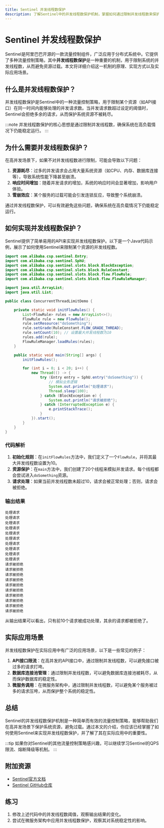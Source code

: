 ```yaml
---
title: Sentinel 并发线程数保护
description: 了解Sentinel中的并发线程数保护机制，掌握如何通过限制并发线程数来保护系统资源，避免过载。
---
```


# Sentinel 并发线程数保护

Sentinel是阿里巴巴开源的一款流量控制组件，广泛应用于分布式系统中。它提供了多种流量控制策略，其中**并发线程数保护**是一种重要的机制，用于限制系统的并发线程数，从而避免资源过载。本文将详细介绍这一机制的原理、实现方式以及实际应用场景。

## 什么是并发线程数保护？

并发线程数保护是Sentinel中的一种流量控制策略，用于限制某个资源（如API接口）在同一时间内能够处理的并发请求数。当并发请求数超过设定的阈值时，Sentinel会拒绝多余的请求，从而保护系统资源不被耗尽。

:::note
并发线程数保护的核心思想是通过限制并发线程数，确保系统在高负载情况下仍能稳定运行。
:::

## 为什么需要并发线程数保护？

在高并发场景下，如果不对并发线程数进行限制，可能会导致以下问题：

1. **资源耗尽**：过多的并发请求会占用大量系统资源（如CPU、内存、数据库连接等），导致系统性能下降甚至崩溃。
2. **响应时间增加**：随着并发请求的增加，系统的响应时间会显著增加，影响用户体验。
3. **雪崩效应**：某个服务的过载可能会引发连锁反应，导致整个系统崩溃。

通过并发线程数保护，可以有效避免这些问题，确保系统在高负载情况下仍能稳定运行。

## 如何实现并发线程数保护？

Sentinel提供了简单易用的API来实现并发线程数保护。以下是一个Java代码示例，展示了如何使用Sentinel来限制某个资源的并发线程数。

```java
import com.alibaba.csp.sentinel.Entry;
import com.alibaba.csp.sentinel.SphU;
import com.alibaba.csp.sentinel.slots.block.BlockException;
import com.alibaba.csp.sentinel.slots.block.RuleConstant;
import com.alibaba.csp.sentinel.slots.block.flow.FlowRule;
import com.alibaba.csp.sentinel.slots.block.flow.FlowRuleManager;

import java.util.ArrayList;
import java.util.List;

public class ConcurrentThreadLimitDemo {

    private static void initFlowRules() {
        List<FlowRule> rules = new ArrayList<>();
        FlowRule rule = new FlowRule();
        rule.setResource("doSomething");
        rule.setGrade(RuleConstant.FLOW_GRADE_THREAD);
        rule.setCount(10); // 设置最大并发线程数为10
        rules.add(rule);
        FlowRuleManager.loadRules(rules);
    }

    public static void main(String[] args) {
        initFlowRules();

        for (int i = 0; i < 20; i++) {
            new Thread(() -> {
                try (Entry entry = SphU.entry("doSomething")) {
                    // 模拟业务逻辑
                    System.out.println("处理请求");
                    Thread.sleep(100);
                } catch (BlockException e) {
                    System.out.println("请求被拒绝");
                } catch (InterruptedException e) {
                    e.printStackTrace();
                }
            }).start();
        }
    }
}
```

### 代码解析

1. **初始化规则**：在`initFlowRules`方法中，我们定义了一个`FlowRule`，并将其最大并发线程数设置为10。
2. **资源保护**：在`main`方法中，我们创建了20个线程来模拟并发请求。每个线程都会尝试进入`doSomething`资源。
3. **请求处理**：如果当前并发线程数未超过10，请求会被正常处理；否则，请求会被拒绝。

### 输出结果

```
处理请求
处理请求
处理请求
处理请求
处理请求
处理请求
处理请求
处理请求
处理请求
处理请求
请求被拒绝
请求被拒绝
请求被拒绝
请求被拒绝
请求被拒绝
请求被拒绝
请求被拒绝
请求被拒绝
请求被拒绝
请求被拒绝
```

从输出结果可以看出，只有前10个请求被成功处理，其余的请求都被拒绝了。

## 实际应用场景

并发线程数保护在实际应用中有广泛的应用场景，以下是一些常见的例子：

1. **API接口限流**：在高并发的API接口中，通过限制并发线程数，可以避免接口被过多的请求打垮。
2. **数据库连接池管理**：通过限制并发线程数，可以避免数据库连接池被耗尽，从而保护数据库的稳定性。
3. **微服务调用**：在微服务架构中，通过限制并发线程数，可以避免某个服务被过多的请求压垮，从而保护整个系统的稳定性。

## 总结

Sentinel的并发线程数保护机制是一种简单而有效的流量控制策略，能够帮助我们在高并发场景下保护系统资源，避免过载。通过本文的介绍，你应该已经掌握了如何使用Sentinel来实现并发线程数保护，并了解了其在实际应用中的重要性。

:::tip
如果你对Sentinel的其他流量控制策略感兴趣，可以继续学习Sentinel的QPS限流、熔断降级等机制。
:::

## 附加资源

- [Sentinel官方文档](https://sentinelguard.io/zh-cn/docs/introduction.html)
- [Sentinel GitHub仓库](https://github.com/alibaba/Sentinel)

## 练习

1. 修改上述代码中的并发线程数阈值，观察输出结果的变化。
2. 尝试在微服务架构中应用并发线程数保护，观察其对系统稳定性的影响。